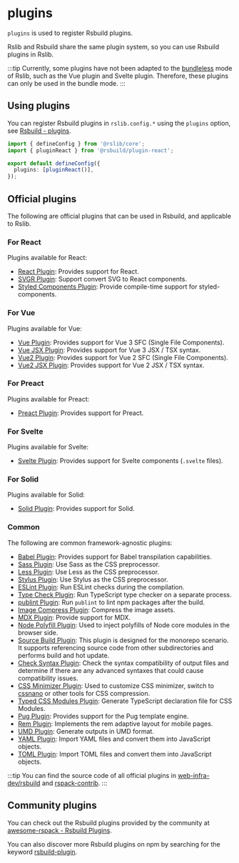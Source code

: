 
# plugins <RsbuildDocBadge path="/config/plugins" text="plugins" />

`plugins` is used to register Rsbuild plugins.

Rslib and Rsbuild share the same plugin system, so you can use Rsbuild plugins in Rslib.

:::tip
Currently, some plugins have not been adapted to the [bundleless](/guide/basic/output-structure#bundle--bundleless) mode of Rslib, such as the Vue plugin and Svelte plugin. Therefore, these plugins can only be used in the bundle mode.
:::

## Using plugins

You can register Rsbuild plugins in `rslib.config.*` using the `plugins` option, see [Rsbuild - plugins](https://rsbuild.dev/config/plugins).

```ts title="rslib.config.ts"
import { defineConfig } from '@rslib/core';
import { pluginReact } from '@rsbuild/plugin-react';

export default defineConfig({
  plugins: [pluginReact()],
});
```

## Official plugins

The following are official plugins that can be used in Rsbuild, and applicable to Rslib.

### For React

Plugins available for React:

- [React Plugin](https://rsbuild.dev/plugins/list/plugin-react): Provides support for React.
- [SVGR Plugin](https://rsbuild.dev/plugins/list/plugin-svgr): Support convert SVG to React components.
- [Styled Components Plugin](https://github.com/rsbuild-contrib/rsbuild-plugin-styled-components): Provide compile-time support for styled-components.

### For Vue

Plugins available for Vue:

- [Vue Plugin](https://rsbuild.dev/plugins/list/plugin-vue): Provides support for Vue 3 SFC (Single File Components).
- [Vue JSX Plugin](https://github.com/rspack-contrib/rsbuild-plugin-vue-jsx): Provides support for Vue 3 JSX / TSX syntax.
- [Vue2 Plugin](https://github.com/rspack-contrib/rsbuild-plugin-vue2): Provides support for Vue 2 SFC (Single File Components).
- [Vue2 JSX Plugin](https://github.com/rspack-contrib/rsbuild-plugin-vue2-jsx): Provides support for Vue 2 JSX / TSX syntax.

### For Preact

Plugins available for Preact:

- [Preact Plugin](https://rsbuild.dev/plugins/list/plugin-preact): Provides support for Preact.

### For Svelte

Plugins available for Svelte:

- [Svelte Plugin](https://rsbuild.dev/plugins/list/plugin-svelte): Provides support for Svelte components (`.svelte` files).

### For Solid

Plugins available for Solid:

- [Solid Plugin](https://rsbuild.dev/plugins/list/plugin-solid): Provides support for Solid.

### Common

The following are common framework-agnostic plugins:

- [Babel Plugin](https://rsbuild.dev/plugins/list/plugin-babel): Provides support for Babel transpilation capabilities.
- [Sass Plugin](https://rsbuild.dev/plugins/list/plugin-sass): Use Sass as the CSS preprocessor.
- [Less Plugin](https://rsbuild.dev/plugins/list/plugin-less): Use Less as the CSS preprocessor.
- [Stylus Plugin](https://rsbuild.dev/plugins/list/plugin-stylus): Use Stylus as the CSS preprocessor.
- [ESLint Plugin](https://github.com/rspack-contrib/rsbuild-plugin-eslint): Run ESLint checks during the compilation.
- [Type Check Plugin](https://github.com/rspack-contrib/rsbuild-plugin-type-check): Run TypeScript type checker on a separate process.
- [publint Plugin](https://github.com/rspack-contrib/rsbuild-plugin-publint): Run `publint` to lint npm packages after the build.
- [Image Compress Plugin](https://github.com/rspack-contrib/rsbuild-plugin-image-compress): Compress the image assets.
- [MDX Plugin](https://github.com/rspack-contrib/rsbuild-plugin-mdx): Provide support for MDX.
- [Node Polyfill Plugin](https://github.com/rspack-contrib/rsbuild-plugin-node-polyfill): Used to inject polyfills of Node core modules in the browser side.
- [Source Build Plugin](https://github.com/rspack-contrib/rsbuild-plugin-source-build): This plugin is designed for the monorepo scenario. It supports referencing source code from other subdirectories and performs build and hot update.
- [Check Syntax Plugin](https://github.com/rspack-contrib/rsbuild-plugin-check-syntax): Check the syntax compatibility of output files and determine if there are any advanced syntaxes that could cause compatibility issues.
- [CSS Minimizer Plugin](https://github.com/rspack-contrib/rsbuild-plugin-css-minimizer): Used to customize CSS minimizer, switch to [cssnano](https://github.com/cssnano/cssnano) or other tools for CSS compression.
- [Typed CSS Modules Plugin](https://github.com/rspack-contrib/rsbuild-plugin-typed-css-modules): Generate TypeScript declaration file for CSS Modules.
- [Pug Plugin](https://github.com/rspack-contrib/rsbuild-plugin-pug): Provides support for the Pug template engine.
- [Rem Plugin](https://github.com/rspack-contrib/rsbuild-plugin-rem): Implements the rem adaptive layout for mobile pages.
- [UMD Plugin](https://github.com/rspack-contrib/rsbuild-plugin-umd): Generate outputs in UMD format.
- [YAML Plugin](https://github.com/rspack-contrib/rsbuild-plugin-yaml): Import YAML files and convert them into JavaScript objects.
- [TOML Plugin](https://github.com/rspack-contrib/rsbuild-plugin-toml): Import TOML files and convert them into JavaScript objects.

:::tip
You can find the source code of all official plugins in [web-infra-dev/rsbuild](https://github.com/web-infra-dev/rsbuild) and [rspack-contrib](https://github.com/rspack-contrib).
:::

## Community plugins

You can check out the Rsbuild plugins provided by the community at [awesome-rspack - Rsbuild Plugins](https://github.com/web-infra-dev/awesome-rspack?tab=readme-ov-file#rsbuild-plugins).

You can also discover more Rsbuild plugins on npm by searching for the keyword [rsbuild-plugin](https://www.npmjs.com/search?q=rsbuild-plugin&ranking=popularity).
